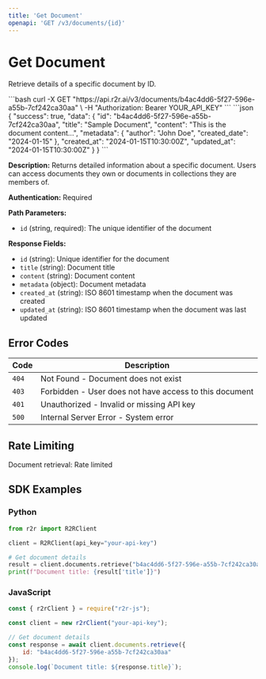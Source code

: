 ```yaml
---
title: 'Get Document'
openapi: 'GET /v3/documents/{id}'
---
```


# Get Document

Retrieve details of a specific document by ID.

<RequestExample>
```bash
curl -X GET "https://api.r2r.ai/v3/documents/b4ac4dd6-5f27-596e-a55b-7cf242ca30aa" \
  -H "Authorization: Bearer YOUR_API_KEY"
```
</RequestExample>

<ResponseExample>
```json
{
  "success": true,
  "data": {
    "id": "b4ac4dd6-5f27-596e-a55b-7cf242ca30aa",
    "title": "Sample Document",
    "content": "This is the document content...",
    "metadata": {
      "author": "John Doe",
      "created_date": "2024-01-15"
    },
    "created_at": "2024-01-15T10:30:00Z",
    "updated_at": "2024-01-15T10:30:00Z"
  }
}
```
</ResponseExample>

**Description:** Returns detailed information about a specific document. Users can access documents they own or documents in collections they are members of.

**Authentication:** Required

**Path Parameters:**
- `id` (string, required): The unique identifier of the document

**Response Fields:**
- `id` (string): Unique identifier for the document
- `title` (string): Document title
- `content` (string): Document content
- `metadata` (object): Document metadata
- `created_at` (string): ISO 8601 timestamp when the document was created
- `updated_at` (string): ISO 8601 timestamp when the document was last updated

## Error Codes

| Code | Description |
|------|-------------|
| `404` | Not Found - Document does not exist |
| `403` | Forbidden - User does not have access to this document |
| `401` | Unauthorized - Invalid or missing API key |
| `500` | Internal Server Error - System error |

## Rate Limiting

Document retrieval: Rate limited

## SDK Examples

### Python

```python
from r2r import R2RClient

client = R2RClient(api_key="your-api-key")

# Get document details
result = client.documents.retrieve("b4ac4dd6-5f27-596e-a55b-7cf242ca30aa")
print(f"Document title: {result['title']}")
```

### JavaScript

```javascript
const { r2rClient } = require("r2r-js");

const client = new r2rClient("your-api-key");

// Get document details
const response = await client.documents.retrieve({
    id: "b4ac4dd6-5f27-596e-a55b-7cf242ca30aa"
});
console.log(`Document title: ${response.title}`);
``` 